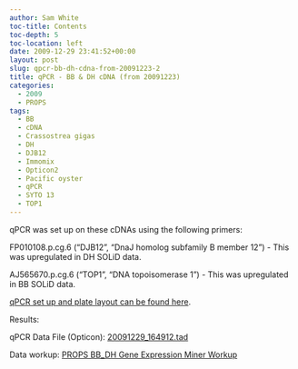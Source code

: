 ```yaml
---
author: Sam White
toc-title: Contents
toc-depth: 5
toc-location: left
date: 2009-12-29 23:41:52+00:00
layout: post
slug: qpcr-bb-dh-cdna-from-20091223-2
title: qPCR - BB & DH cDNA (from 20091223)
categories:
  - 2009
  - PROPS
tags:
  - BB
  - cDNA
  - Crassostrea gigas
  - DH
  - DJB12
  - Immomix
  - Opticon2
  - Pacific oyster
  - qPCR
  - SYTO 13
  - TOP1
---
```


qPCR was set up on these cDNAs using the following primers:

FP010108.p.cg.6 ("DJB12", "DnaJ homolog subfamily B member 12") - This was upregulated in DH SOLiD data.

AJ565670.p.cg.6 ("TOP1", "DNA topoisomerase 1") - This was upregulated in BB SOLiD data.

[qPCR set up and plate layout can be found here](https://eagle.fish.washington.edu/Arabidopsis/Notebook%20Workup%20Files/20091229-02.jpg).

Results:

qPCR Data File (Opticon): [20091229_164912.tad](https://eagle.fish.washington.edu/Arabidopsis/qPCR/Opticon/20091229_164912.tad)

Data workup: [PROPS BB_DH Gene Expression Miner Workup](https://docs.google.com/spreadsheet/ccc?key=0AmS_90rPaQMzdHNfWS1oUHUxNFNwci1zcmhhWjhzZnc&usp=sharing)
